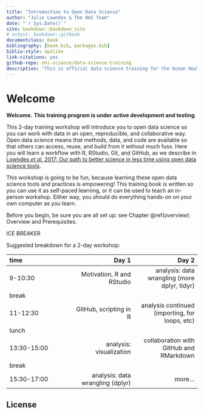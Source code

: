 ```yaml
--- 
title: "Introduction to Open Data Science"
author: "Julie Lowndes & The OHI Team"
date: "`r Sys.Date()`"
site: bookdown::bookdown_site
# output: bookdown::gitbook
documentclass: book
bibliography: [book.bib, packages.bib]
biblio-style: apalike
link-citations: yes
github-repo: ohi-science/data-science-training
description: "This is official data science training for the Ocean Health Index, as described in Lowndes et al. 2017."
---
```


# Welcome {#welcome}

**Welcome.**   **This training program is under active development and testing**.

This 2-day training workshop will introduce you to open data science so you can work with data in an open, reproducible, and collaborative way. Open data science means that methods, data, and code are available so that others can access, reuse, and build from it without much fuss. Here you will learn a workflow with R, RStudio, Git, and GitHub, as we describe in [Lowndes *et al.* 2017: Our path to better science in less time using open data science tools](https://www.nature.com/articles/s41559-017-0160).

This workshop is going to be fun, because learning these open data science tools and practices is empowering! This training book is written so you can use it as self-paced learning, or it can be used to teach an in-person workshop. Either way, you should do everything hands-on on your own computer as you learn. 

Before you begin, be sure you are all set up: see  Chapter \@ref(overview): Overview and Prerequisites. 

ICE BREAKER

Suggested breakdown for a 2-day workshop: 

|time       |      Day 1|      Day 2|
|:----------|----------:|----------:|
|9-10:30    |  Motivation, R and RStudio|  analysis: data wrangling (more dplyr, tidyr)|
|break      |  | |
|11-12:30   | GitHub, scripting in R|  analysis continued (importing, for loops, etc) |
|lunch      |  ||
|13:30-15:00 |  analysis: visualization| collaboration with GitHub and RMarkdown|
|break      |  |  |
|15:30-17:00 |  analysis: data wrangling (dplyr)|  more...|


## License 
<!---TODO--->